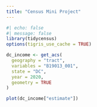 ```yaml
---
title: "Census Mini Project"
---
```


```r
#| echo: false
#| message: false
library(tidycensus)
options(tigris_use_cache = TRUE)

dc_income <- get_acs(
  geography = "tract", 
  variables = "B19013_001",
  state = "DC", 
  year = 2020,
  geometry = TRUE
)

plot(dc_income["estimate"])
```

